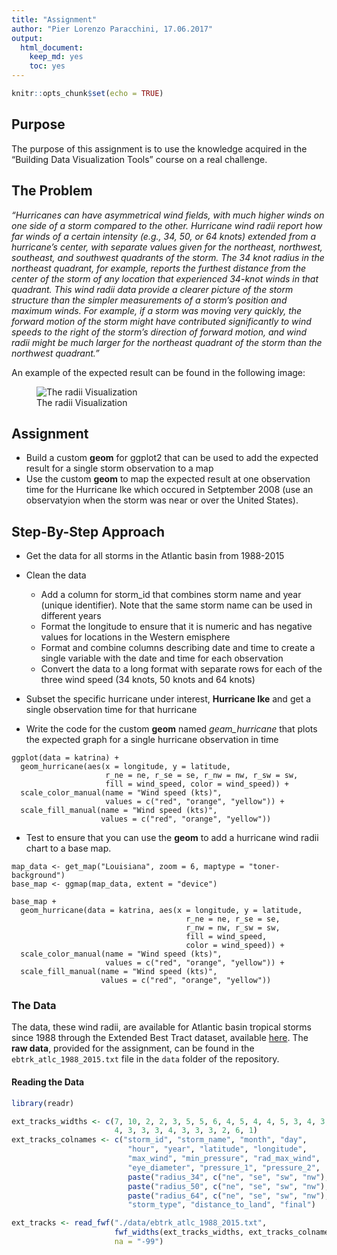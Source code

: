 ```yaml
---
title: "Assignment"
author: "Pier Lorenzo Paracchini, 17.06.2017"
output: 
  html_document: 
    keep_md: yes
    toc: yes
---
```


```r
knitr::opts_chunk$set(echo = TRUE)
```

## Purpose

The purpose of this assignment is to use the knowledge acquired in the "Building Data Visualization Tools" course on a real challenge.

## The Problem

_"Hurricanes can have asymmetrical wind fields, with much higher winds on one side of a storm compared to the other. Hurricane wind radii report how far winds of a certain intensity (e.g., 34, 50, or 64 knots) extended from a hurricane’s center, with separate values given for the northeast, northwest, southeast, and southwest quadrants of the storm. The 34 knot radius in the northeast quadrant, for example, reports the furthest distance from the center of the storm of any location that experienced 34-knot winds in that quadrant. This wind radii data provide a clearer picture of the storm structure than the simpler measurements of a storm’s position and maximum winds. For example, if a storm was moving very quickly, the forward motion of the storm might have contributed significantly to wind speeds to the right of the storm’s direction of forward motion, and wind radii might be much larger for the northeast quadrant of the storm than the northwest quadrant."_

An example of the expected result can be found in the following image:

![The radii Visualization](imgs/expectedResult.png)


## Assignment

* Build a custom __geom__ for ggplot2 that can be used to add the expected result for a single storm observation to a map
* Use the custom __geom__ to map the expected result at one observation time for the Hurricane Ike which occured in Setptember 2008 (use an observatyion when the storm was near or over the United States).


## Step-By-Step Approach

* Get the data for all storms in the Atlantic basin from 1988-2015

* Clean the data
    * Add a column for storm_id that combines storm name and year (unique identifier). Note that the same storm name can be used in different years
    * Format the longitude to ensure that it is numeric and has negative values for locations in the Western emisphere
    * Format and combine columns describing date and time to create a single variable with the date and time for each observation
    * Convert the data to a long format with separate rows for each of the three wind speed (34 knots, 50 knots and 64 knots)

* Subset the specific hurricane under interest, __Hurricane Ike__ and get a single observation time for that hurricane

* Write the code for the custom __geom__ named _geam\_hurricane_ that plots the expected graph for a single hurricane observation in time

```
ggplot(data = katrina) +
  geom_hurricane(aes(x = longitude, y = latitude,
                     r_ne = ne, r_se = se, r_nw = nw, r_sw = sw,
                     fill = wind_speed, color = wind_speed)) +
  scale_color_manual(name = "Wind speed (kts)",
                     values = c("red", "orange", "yellow")) +
  scale_fill_manual(name = "Wind speed (kts)",
                    values = c("red", "orange", "yellow")) 
```

* Test to ensure that you can use the __geom__ to add a hurricane wind radii chart to a base map.

```
map_data <- get_map("Louisiana", zoom = 6, maptype = "toner-background")
base_map <- ggmap(map_data, extent = "device")

base_map +
  geom_hurricane(data = katrina, aes(x = longitude, y = latitude,
                                       r_ne = ne, r_se = se,
                                       r_nw = nw, r_sw = sw,
                                       fill = wind_speed,
                                       color = wind_speed)) +
  scale_color_manual(name = "Wind speed (kts)",
                     values = c("red", "orange", "yellow")) +
  scale_fill_manual(name = "Wind speed (kts)",
                    values = c("red", "orange", "yellow"))
```

### The Data

The data, these wind radii, are available for Atlantic basin tropical storms since 1988 through the Extended Best Tract dataset, available [here]( http://rammb.cira.colostate.edu/research/tropical_cyclones/tc_extended_best_track_dataset/). The __raw data__, provided for the assignment, can be found in the `ebtrk_atlc_1988_2015.txt` file in the `data` folder of the repository.

#### Reading the Data

```r
library(readr)

ext_tracks_widths <- c(7, 10, 2, 2, 3, 5, 5, 6, 4, 5, 4, 4, 5, 3, 4, 3, 3, 3,
                       4, 3, 3, 3, 4, 3, 3, 3, 2, 6, 1)
ext_tracks_colnames <- c("storm_id", "storm_name", "month", "day",
                          "hour", "year", "latitude", "longitude",
                          "max_wind", "min_pressure", "rad_max_wind",
                          "eye_diameter", "pressure_1", "pressure_2",
                          paste("radius_34", c("ne", "se", "sw", "nw"), sep = "_"),
                          paste("radius_50", c("ne", "se", "sw", "nw"), sep = "_"),
                          paste("radius_64", c("ne", "se", "sw", "nw"), sep = "_"),
                          "storm_type", "distance_to_land", "final")

ext_tracks <- read_fwf("./data/ebtrk_atlc_1988_2015.txt", 
                       fwf_widths(ext_tracks_widths, ext_tracks_colnames),
                       na = "-99")
```

